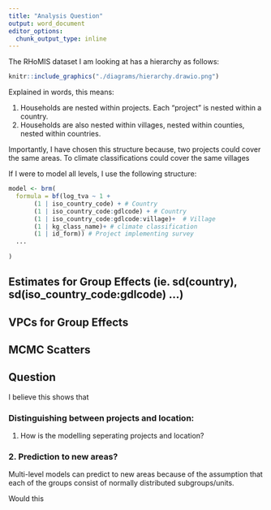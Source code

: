```yaml
---
title: "Analysis Question"
output: word_document
editor_options: 
  chunk_output_type: inline
---
```


The RHoMIS dataset I am looking at has a hierarchy as follows:

```r
knitr::include_graphics("./diagrams/hierarchy.drawio.png")
```

Explained in words, this means: 

1. Households are nested within projects. Each "project" is nested
within a country. 
2. Households are also nested within villages, nested within counties,
nested within countries. 

Importantly, I have chosen this structure because, two projects could cover 
the same areas. To climate classifications could cover the same villages

If I were to model all levels, I use the following structure:

```r

model <- brm(
  formula = bf(log_tva ~ 1 +
       (1 | iso_country_code) + # Country
       (1 | iso_country_code:gdlcode) + # Country
       (1 | iso_country_code:gdlcode:village)+  # Village
       (1 | kg_class_name)+ # climate classification
       (1 | id_form)) # Project implementing survey
  ...
  
)

```

## Estimates for Group Effects (ie. sd(country), sd(iso_country_code:gdlcode) ...)


## VPCs for Group Effects



## MCMC Scatters


## Question

I believe this shows that 

### Distinguishing between projects and location:

1. How is the modelling seperating projects and location?

### 2. Prediction to new areas?

Multi-level models can predict to new areas because of 
the assumption that each of the groups 
consist of normally distributed subgroups/units.

Would this



